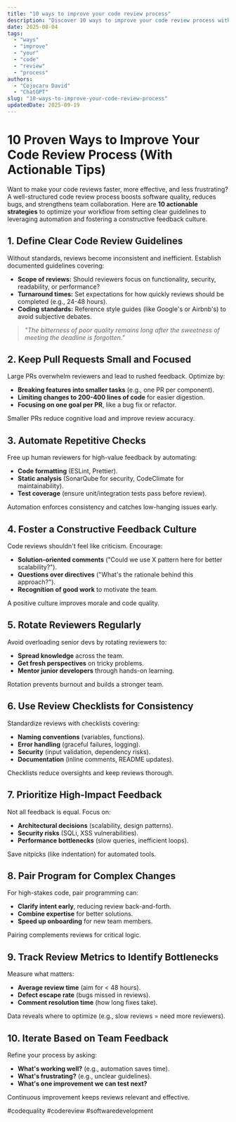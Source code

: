 ```yaml
---
title: "10 ways to improve your code review process"
description: "Discover 10 ways to improve your code review process with this in-depth guide, providing actionable insights and practical tips to boost your knowledge and results."
date: 2025-08-04
tags:
  - "ways"
  - "improve"
  - "your"
  - "code"
  - "review"
  - "process"
authors:
  - "Cojocaru David"
  - "ChatGPT"
slug: "10-ways-to-improve-your-code-review-process"
updatedDate: 2025-09-19
---
```


# 10 Proven Ways to Improve Your Code Review Process (With Actionable Tips)  

Want to make your code reviews faster, more effective, and less frustrating? A well-structured code review process boosts software quality, reduces bugs, and strengthens team collaboration. Here are **10 actionable strategies** to optimize your workflow from setting clear guidelines to leveraging automation and fostering a constructive feedback culture.  

## 1. Define Clear Code Review Guidelines  

Without standards, reviews become inconsistent and inefficient. Establish documented guidelines covering:  

- **Scope of reviews:** Should reviewers focus on functionality, security, readability, or performance?  
- **Turnaround times:** Set expectations for how quickly reviews should be completed (e.g., 24-48 hours).  
- **Coding standards:** Reference style guides (like Google's or Airbnb's) to avoid subjective debates.  

> _"The bitterness of poor quality remains long after the sweetness of meeting the deadline is forgotten."_  

## 2. Keep Pull Requests Small and Focused  

Large PRs overwhelm reviewers and lead to rushed feedback. Optimize by:  

- **Breaking features into smaller tasks** (e.g., one PR per component).  
- **Limiting changes to 200-400 lines of code** for easier digestion.  
- **Focusing on one goal per PR**, like a bug fix or refactor.  

Smaller PRs reduce cognitive load and improve review accuracy.  

## 3. Automate Repetitive Checks  

Free up human reviewers for high-value feedback by automating:  

- **Code formatting** (ESLint, Prettier).  
- **Static analysis** (SonarQube for security, CodeClimate for maintainability).  
- **Test coverage** (ensure unit/integration tests pass before review).  

Automation enforces consistency and catches low-hanging issues early.  

## 4. Foster a Constructive Feedback Culture  

Code reviews shouldn't feel like criticism. Encourage:  

- **Solution-oriented comments** ("Could we use X pattern here for better scalability?").  
- **Questions over directives** ("What's the rationale behind this approach?").  
- **Recognition of good work** to motivate the team.  

A positive culture improves morale and code quality.  

## 5. Rotate Reviewers Regularly  

Avoid overloading senior devs by rotating reviewers to:  

- **Spread knowledge** across the team.  
- **Get fresh perspectives** on tricky problems.  
- **Mentor junior developers** through hands-on learning.  

Rotation prevents burnout and builds a stronger team.  

## 6. Use Review Checklists for Consistency  

Standardize reviews with checklists covering:  

- **Naming conventions** (variables, functions).  
- **Error handling** (graceful failures, logging).  
- **Security** (input validation, dependency risks).  
- **Documentation** (inline comments, README updates).  

Checklists reduce oversights and keep reviews thorough.  

## 7. Prioritize High-Impact Feedback  

Not all feedback is equal. Focus on:  

- **Architectural decisions** (scalability, design patterns).  
- **Security risks** (SQLi, XSS vulnerabilities).  
- **Performance bottlenecks** (slow queries, inefficient loops).  

Save nitpicks (like indentation) for automated tools.  

## 8. Pair Program for Complex Changes  

For high-stakes code, pair programming can:  

- **Clarify intent early**, reducing review back-and-forth.  
- **Combine expertise** for better solutions.  
- **Speed up onboarding** for new team members.  

Pairing complements reviews for critical logic.  

## 9. Track Review Metrics to Identify Bottlenecks  

Measure what matters:  

- **Average review time** (aim for < 48 hours).  
- **Defect escape rate** (bugs missed in reviews).  
- **Comment resolution time** (how long fixes take).  

Data reveals where to optimize (e.g., slow reviews = need more reviewers).  

## 10. Iterate Based on Team Feedback  

Refine your process by asking:  

- **What's working well?** (e.g., automation saves time).  
- **What's frustrating?** (e.g., unclear guidelines).  
- **What's one improvement we can test next?**  

Continuous improvement keeps reviews relevant and effective.  

#codequality #codereview #softwaredevelopment